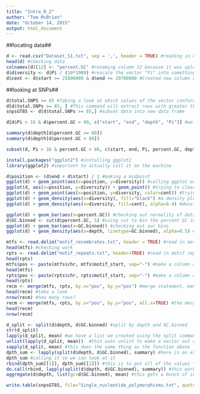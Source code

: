 ```yaml
---
title: "Intro_R_2"
author: "Tom McBrien"
date: "October 14, 2015"
output: html_document
---
```


##locating data##
```r
d <- read.csv("Dataset_S1.txt", sep = ',', header = TRUE) #reading in data, separate with comma because that's how it's delimited
head(d) #checking data
colnames(d)[12] <- "percent.GC" #renaming column 12 because it was uploaded with a "%" sign as column header, which R just changes to "X"
d$diversity <- d$Pi / (10*1000) #rescale the vector "Pi" into something more useable
d$cent <- d$start >= 25800000 & d$end <= 29700000 #Created new column called "cent" which identifies whether each row is in the centromere or not based on positions given to us by Vince Buffalo's book.
```
##looking at SNPs##
```r
d$total.SNPS >= 85 #Taking a look at which values of the vector conform to our specs
d[d$total.SNPs >= 85, ] #This command will extract rows with greater than or equal to 85 SNPs
snpsGT85 <- d[d$total.SNPs >= 85,] #subset data into new data frame
```

```r
d[d$Pi > 16 & d$percent.GC > 80, c("start", "end", "depth", "Pi")] #we subset our data based on certain characteristics in the columns and only certain coluns
```

```r
summary(d$depth[d$percent.GC >= 80]) 
summary(d$depth[d$percent.GC < 80])
```

```r
subset(d, Pi > 16 & percent.GC > 80, c(start, end, Pi, percent.GC, depth)) #subset "d" based on the Pi iand percent.GC data values with certain columns
```

```r
install.packages("ggplot2") #installing ggplot2
library(ggplot2) #important to actually call it on the machine
```

```r
d$position <- (d$end + d$start) / 2 #making a midpoint
ggplot(d) + geom_point(aes(x=position, y=diversity)) #calling ggplot on dataframe and then adding a layer in which you plot via the geometric point function based on plotting diversity values by their position
ggplot(d, aes(x=position, y=diversity)) + geom_point() #trying to clear up overplotting, not much luck
ggplot(d) + geom_point(aes(x=position, y=diversity, color=cent)) #trying this again but now the aesthetic value includes a coloring based on the "cent" value we made before that tells us whether something is in the centromere or not
ggplot(d) + geom_density(aes(x=diversity), fill="black") #a density plot with a filled color
ggplot(d) + geom_density(aes(x=diversity, fill=cent), alpha=0.4) #density plot showing both non-centromere and centromere datasets with their corresponding diversities. alpha=0.4 makes the graphs more transparent so you can see both
```

```r
ggplot(d) + geom_bar(aes(x=percent.GC)) #checking out normality of data
d$GC.binned <- cut(d$percent.GC, 5) #using cut to bin the percent GC into 5 bins 
ggplot(d) + geom_bar(aes(x=GC.binned)) #checking out our bins
ggplot(d) + geom_density(aes(x=depth, linetype=GC.binned), alpha=0.5) #plotting data this way shows us that both the lowest and highest GC content windows have lower depth
```

```r
mtfs <- read.delim("motif_recombrates.txt", header = TRUE) #read in motif recombination rates data
head(mtfs) #checking work
rpts <- read.delim("motif_repeats.txt", header=TRUE) #read in motif repeats
head(rpts)
mtfs$pos <- paste(mtfs$chr, mtfs$motif_start, sep="-") #make a column of specific positions per chromosome in the mtfs dataframe, ultimate gonna use this to connect mtfs and rpts
head(mtfs)
rpts$pos <- paste(rpts$chr, rpts$motif_start, sep="-") #make a column of specific positions per chromosome in the rpts dataframe
head(rpts)
recm <- merge(mtfs, rpts, by.x="pos", by.y="pos") #merge statement, making a new dataset from these two dataframes
head(recm) #take a look
nrow(recm) #how many rows?
recm <- merge(mtfs, rpts, by.x="pos", by.y="pos", all.x=TRUE) #the merge statement with a left outer join, meaning you merge but including all records from the first file (the x position, or mtfs), not just the ones where they line up.
head(recm)
nrow(recm)
```

```r
d_split <- split(d$depth, d$GC.binned) #split by depth and GC.binned
str(d_split)
lapply(d_split, mean) #we have a list we created using the split command. So we are taking all the numbers from this list, and applying the mean. This is a way to apply a function to data split into groups.
unlist(lapply(d_split, mean))  #this uses unlist to make a vector out of a list, putting all those separate things back together
sapply(d_split, mean) #this does the same thing as the function above
dpth_sum <- lapply(split(d$depth, d$GC.binned), summary) #here is an example of looking at more values than just the mean. looking at two columns and getting a summary for both. This will be in list form.
dpth_sum #calling it so we can look at it
rbind(dpth_sum[[1]], dpth_sum[[2]]) #this is to put all of the values from two bins together in a dataframe, making two rows. This only works when you're combining a small number of things.
do.call(rbind, lapply(split(d$depth, d$GC.binned), summary)) #this works when you have a large number of things to put together. do call takes all of the rows and binds them together because you said so with rbind. So, from in to out, you want to split the "d" dataframe via depth and binned, and you want to apply a summary function to both of these things, and you want to then call this on all the rows using rbind and do.call
aggregate(d$depth, list(gc=d$GC.binned), mean) #this gets a bunch of info together. Asking for the mean of the depth column of d based on certain bins. Only problem is that it renames what you're looking for "x", so you need to do some cleanup after.
```

```r
write.table(snpsGT85, file="Single_nucleotide_polymorphisms.txt", quote=FALSE, sep='\t', row.names=FALSE, col.names=TRUE) #how to get a datafile out of R. first do datafile, then what you want to name it, make SURE to do quote=FALSE so that all your data don't have quotation marks around it. "sep" tells how to delimit.
```









